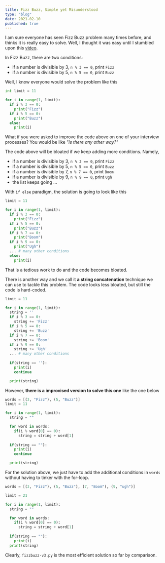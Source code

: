 ```yaml
---
title: Fizz Buzz, Simple yet Misunderstood
type: "blog"
date: 2021-02-10
published: true
---
```


I am sure everyone has seen Fizz Buzz problem many times before, and thinks it is really easy to solve.
Well, I thought it was easy until I stumbled upon this [video](https://www.youtube.com/watch?v=QPZ0pIK_wsc).

In Fizz Buzz, there are two conditions:
* if a number is divisible by 3, `n % 3 == 0`, print `Fizz`
* if a number is divisible by 5, `n % 5 == 0`, print `Buzz`

Well, I know everyone would solve the problem like this
```python:title=fizzbuzz.py
int limit = 11

for i in range(1, limit):
  if i % 3 == 0:
    print("Fizz")
  if i % 5 == 0:
    print("Buzz")
  else:
    print(i)
```

What if you were asked to improve the code above on one of your interview processes?
You would be like _"Is there any other way?"_

The code above will be bloated if we keep adding more conditions. Namely,

* if a number is divisible by 3, `n % 3 == 0`, print `Fizz`
* if a number is divisible by 5, `n % 5 == 0`, print `Buzz`
* if a number is divisible by 7, `n % 7 == 0`, print `Boom`
* if a number is divisible by 9, `n % 9 == 0`, print `Ugh`
* the list keeps going ...

With `if else` paradigm, the solution is going to look like this
```python:title=ifelse-fizzbuzz.py
limit = 11

for i in range(1, limit):
  if i % 3 == 0:
    print("Fizz")
  if i % 5 == 0:
    print("Buzz")
  if i % 7 == 0:
    print("Boom")
  if i % 9 == 0:
    print("Ugh")
  ... # many other conditions
  else:
    print(i)
```

That is a tedious work to do and the code becomes bloated.

There is another way and we call it __a string concatenation__ technique we can use to tackle this problem.
The code looks less bloated, but still the code is hard-coded.
```python:title=string-concatenation-fizzbuzz.py
limit = 11

for i in range(1, limit):
  string = ''
  if i % 3 == 0:
    string += 'Fizz'
  if i % 5 == 0:
    string += 'Buzz'
  if i % 7 == 0:
    string += 'Boom'
  if i % 9 == 0:
    string += 'Ugh'
  ... # many other conditions
  
  if(string == ''):
    print(i)
    continue

  print(string)
```

However, **there is a improvised version to solve this one** like the one below 
```python:title=fizzbuzz-v2.py
words = [(3, "Fizz"), (5, "Buzz")]
limit = 11

for i in range(1, limit):  
  string = ""

  for word in words:
    if(i % word[0] == 0):
      string = string + word[1]
  
  if(string == ""):
    print(i)
    continue

  print(string)  
```

For the solution above, we just have to add the additional conditions in `words` without having to tinker with the for-loop.

```python:title=fizzbuzz-v3.py
words = [(3, "Fizz"), (5, "Buzz"), (7, "Boom"), (9, "ugh")]

limit = 21

for i in range(1, limit):  
  string = ""

  for word in words:
    if(i % word[0] == 0):
      string = string + word[1]
  
  if(string == ""):
    print(i)
  print(string)  
```

Clearly, `fizzbuzz-v3.py` is the most efficient solution so far by comparison.